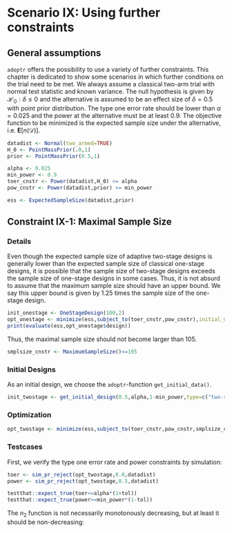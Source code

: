 # Scenario IX: Using further constraints

## General assumptions

`adoptr` offers the possibility to use a variety of further constraints. This chapter is dedicated to show some scenarios in which further conditions on the trial need to be met. We always assume a classical two-arm trial with normal test statistic and known variance. The null hypothesis is given by $\mathcal{H}_0: \delta \leq 0$ and the alternative is assumed to be an effect size of $\delta=0.5$ with point prior distribution. The type one error rate should be lower than $\alpha=0.025$ and the power at the alternative must be at least $0.9$. The objective function to be minimized is the expected sample size under the alternative, i.e. $\boldsymbol{E}\big[n(\mathcal{D})\big]$. 
```r
datadist <- Normal(two_armed=TRUE)
H_0 <- PointMassPrior(.0,1)
prior <- PointMassPrior(0.5,1)

alpha <- 0.025
min_power <- 0.9
toer_cnstr <- Power(datadist,H_0) <= alpha
pow_cnstr <- Power(datadist,prior) >= min_power

ess <- ExpectedSampleSize(datadist,prior)
```

## Constraint IX-1: Maximal Sample Size

### Details

Even though the expected sample size of adaptive two-stage designs is generally lower than the expected sample size of classical one-stage designs, it is possible that the sample size of two-stage designs exceeds the sample size of one-stage designs in some cases. Thus, it is not absurd to assume that the maximum sample size should have an upper bound. We say this upper bound is given by $1.25$ times the sample size of the one-stage design.

```r
init_onestage <- OneStageDesign(100,2)
opt_onestage <- minimize(ess,subject_to(toer_cnstr,pow_cnstr),initial_design = init_onestage)
print(evaluate(ess,opt_onestage$design))
```

Thus, the maximal sample size should not become larger than $105$.
```r
smplsize_cnstr <- MaximumSampleSize()<=105
```

### Initial Designs
As an initial design, we choose the `adoptr`-function `get_initial_data()`. 
```r
init_twostage <- get_initial_design(0.5,alpha,1-min_power,type=c("two-stage"),dist=datadist)
```

### Optimization
```r
opt_twostage <- minimize(ess,subject_to(toer_cnstr,pow_cnstr,smplsize_cnstr),initial_design = init_twostage)
```

### Testcases

First, we verify the type one error rate and power constraints by simulation:

```r
toer <- sim_pr_reject(opt_twostage,0.0,datadist)
power <- sim_pr_reject(opt_twostage,0.5,datadist)

testthat::expect_true(toer<=alpha*(1+tol))
testthat::expect_true(power>=min_power*(1-tol))
```

The $n_2$ function is not necessarily monotonously decreasing, but at least it should be non-decreasing:
```r

```




